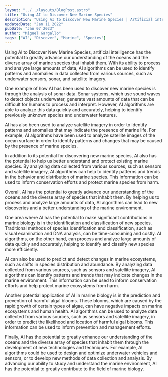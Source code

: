 ```yaml
---
layout: "../../layouts/BlogPost.astro"
title: "Using AI to Discover New Marine Species"
description: "Using AI to Discover New Marine Species | Artificial intelligence, or AI, is a rapidly growing field that has the potential to revolutionize a wide range of industries. In this article, we'll explore just a few of the many reasons why AI is a valuable resource for businesses of all types."
updatedDate: "Jan 11 2022"
pubDate: "Jan 07 2023"
author: "Miguel Gargallo"
tags: ["AI", "Discover", "Marine", "Species"]
---
```


Using AI to Discover New Marine Species, artificial intelligence has the potential to greatly advance our understanding of the oceans and the diverse array of marine species that inhabit them. With its ability to process and analyze large amounts of data, AI algorithms can be used to identify patterns and anomalies in data collected from various sources, such as underwater sensors, sonar, and satellite imagery.

One example of how AI has been used to discover new marine species is through the analysis of sonar data. Sonar systems, which use sound waves to detect objects underwater, generate vast amounts of data that can be difficult for humans to process and interpret. However, AI algorithms are able to analyze this data quickly and accurately, helping to identify previously unknown species and underwater features.

AI has also been used to analyze satellite imagery in order to identify patterns and anomalies that may indicate the presence of marine life. For example, AI algorithms have been used to analyze satellite images of the ocean surface in order to identify patterns and changes that may be caused by the presence of marine species.

In addition to its potential for discovering new marine species, AI also has the potential to help us better understand and protect existing marine species. By analyzing data collected from various sources, such as sensors and satellite imagery, AI algorithms can help to identify patterns and trends in the behavior and distribution of marine species. This information can be used to inform conservation efforts and protect marine species from harm.

Overall, AI has the potential to greatly advance our understanding of the oceans and the diverse array of species that inhabit them. By helping us to process and analyze large amounts of data, AI algorithms can lead to new discoveries and a better understanding of the marine environment.

One area where AI has the potential to make significant contributions in marine biology is in the identification and classification of new species. Traditional methods of species identification and classification, such as visual examination and DNA analysis, can be time-consuming and costly. AI algorithms, on the other hand, can process and analyze large amounts of data quickly and accurately, helping to identify and classify new species more efficiently.

AI can also be used to predict and detect changes in marine ecosystems, such as shifts in species distribution and abundance. By analyzing data collected from various sources, such as sensors and satellite imagery, AI algorithms can identify patterns and trends that may indicate changes in the marine environment. This information can be used to inform conservation efforts and help protect marine ecosystems from harm.

Another potential application of AI in marine biology is in the prediction and prevention of harmful algal blooms. These blooms, which are caused by the rapid growth of certain types of algae, can have negative impacts on marine ecosystems and human health. AI algorithms can be used to analyze data collected from various sources, such as sensors and satellite imagery, in order to predict the likelihood and location of harmful algal blooms. This information can be used to inform prevention and management efforts.

Finally, AI has the potential to greatly enhance our understanding of the oceans and the diverse array of species that inhabit them through the development of new technologies and techniques. For example, AI algorithms could be used to design and optimize underwater vehicles and sensors, or to develop new methods of data collection and analysis. By advancing our ability to study and understand the marine environment, AI has the potential to greatly contribute to the field of marine biology.
